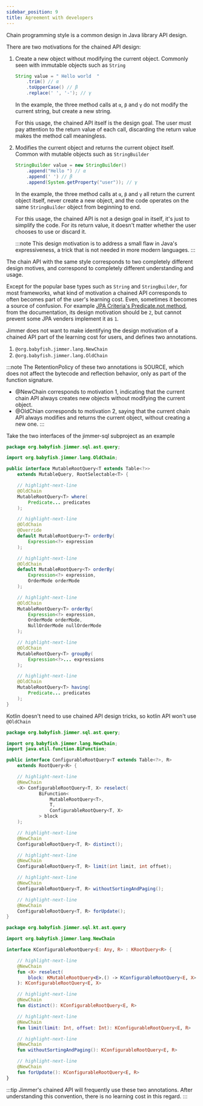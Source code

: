 ```yaml
---
sidebar_position: 9
title: Agreement with developers
---
```



Chain programming style is a common design in Java library API design.

There are two motivations for the chained API design:

1.  Create a new object without modifying the current object. Commonly seen with immutable objects such as `String`

    ```java
    String value = " Hello world  "
        .trim() // α
        .toUpperCase() // β
        .replace(' ', '-'); // γ
    ```

    In the example, the three method calls at `α`, `β` and `γ` do not modify the current string, but create a new string.

     For this usage, the chained API itself is the design goal. The user must pay attention to the return value of each call, discarding the return value makes the method call meaningless.

2.  Modifies the current object and returns the current object itself. Common with mutable objects such as `StringBuilder`

    ```java
    StringBuilder value = new StringBuilder()
        .append("Hello ") // α
        .append(' ') // β
        .append(System.getProperty("user")); // γ
    ```

    In the example, the three method calls at `α`, `β` and `γ` all return the current object itself, never create a new object, and the code operates on the same `StringBuilder` object from beginning to end.

     For this usage, the chained API is not a design goal in itself, it's just to simplify the code. For its return value, it doesn't matter whether the user chooses to use or discard it.

     :::note
     This design motivation is to address a small flaw in Java's expressiveness, a trick that is not needed in more modern languages.
     :::

The chain API with the same style corresponds to two completely different design motives, and correspond to completely different understanding and usage.

Except for the popular base types such as `String` and `StringBuilder`, for most frameworks, what kind of motivation a chained API corresponds to often becomes part of the user's learning cost. Even, sometimes it becomes a source of confusion. For example [JPA Criteria's Predicate.not method](https://docs.oracle.com/javaee/7/api/javax/persistence/criteria/Predicate.html#not--), from the documentation, its design motivation should be `2`, but cannot prevent some JPA venders implement it as `1`.

Jimmer does not want to make identifying the design motivation of a chained API part of the learning cost for users, and defines two annotations.

1. `@org.babyfish.jimmer.lang.NewChain`
2. `@org.babyfish.jimmer.lang.OldChain`

:::note
The RetentionPolicy of these two annotations is SOURCE, which does not affect the bytecode and reflection behavior, only as part of the function signature.

- @NewChain corresponds to motivation 1, indicating that the current chain API always creates new objects without modifying the current object.
- @OldChian corresponds to motivation 2, saying that the current chain API always modifies and returns the current object, without creating a new one.
:::

Take the two interfaces of the jimmer-sql subproject as an example

<Tabs groupId="language">
<TabItem value="java" label="Java">

```java title="MutableQuery.java"
package org.babyfish.jimmer.sql.ast.query;

import org.babyfish.jimmer.lang.OldChain;

public interface MutableRootQuery<T extends Table<?>> 
    extends MutableQuery, RootSelectable<T> {

    // highlight-next-line
    @OldChain
    MutableRootQuery<T> where(
        Predicate... predicates
    );

    // highlight-next-line
    @OldChain
    @Override
    default MutableRootQuery<T> orderBy(
        Expression<?> expression
    );

    // highlight-next-line
    @OldChain
    default MutableRootQuery<T> orderBy(
        Expression<?> expression, 
        OrderMode orderMode
    );

    // highlight-next-line
    @OldChain
    MutableRootQuery<T> orderBy(
        Expression<?> expression, 
        OrderMode orderMode, 
        NullOrderMode nullOrderMode
    );

    // highlight-next-line
    @OldChain
    MutableRootQuery<T> groupBy(
        Expression<?>... expressions
    );

    // highlight-next-line
    @OldChain
    MutableRootQuery<T> having(
        Predicate... predicates
    );
}
```

</TabItem>
<TabItem value="kotlin" label="Kotlin">

Kotlin doesn't need to use chained API design tricks, so kotlin API won't use `@OldChain`

</TabItem>
</Tabs>

<Tabs groupId="language">
<TabItem value="java" label="Java">

```java title="ConfigurableRootQuery.java"
package org.babyfish.jimmer.sql.ast.query;

import org.babyfish.jimmer.lang.NewChain;
import java.util.function.BiFunction;

public interface ConfigurableRootQuery<T extends Table<?>, R> 
    extends RootQuery<R> {

    // highlight-next-line
    @NewChain
    <X> ConfigurableRootQuery<T, X> reselect(
            BiFunction<
                MutableRootQuery<T>, 
                T, 
                ConfigurableRootQuery<T, X>
            > block
    );

    // highlight-next-line
    @NewChain
    ConfigurableRootQuery<T, R> distinct();

    // highlight-next-line
    @NewChain
    ConfigurableRootQuery<T, R> limit(int limit, int offset);

    // highlight-next-line
    @NewChain
    ConfigurableRootQuery<T, R> withoutSortingAndPaging();

    // highlight-next-line
    @NewChain
    ConfigurableRootQuery<T, R> forUpdate();
}
```

</TabItem>
<TabItem value="kotlin" label="Kotlin">

```kotlin
package org.babyfish.jimmer.sql.kt.ast.query

import org.babyfish.jimmer.lang.NewChain

interface KConfigurableRootQuery<E: Any, R> : KRootQuery<R> {

    // highlight-next-line
    @NewChain
    fun <X> reselect(
        block: KMutableRootQuery<E>.() -> KConfigurableRootQuery<E, X>
    ): KConfigurableRootQuery<E, X>

    // highlight-next-line
    @NewChain
    fun distinct(): KConfigurableRootQuery<E, R>

    // highlight-next-line
    @NewChain
    fun limit(limit: Int, offset: Int): KConfigurableRootQuery<E, R>

    // highlight-next-line
    @NewChain
    fun withoutSortingAndPaging(): KConfigurableRootQuery<E, R>

    // highlight-next-line
    @NewChain
    fun forUpdate(): KConfigurableRootQuery<E, R>
}
```

</TabItem>
</Tabs>

:::tip
Jimmer's chained API will frequently use these two annotations. After understanding this convention, there is no learning cost in this regard.
:::
